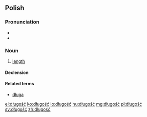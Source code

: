 ==Polish==

===Pronunciation===
* {{audio|Pl-długość.ogg|audio}}
* {{IPA|[ˈdwuɡɔɕt͡ɕ]|lang=pl}}

===Noun===
{{head|pl|noun|g=f}}

# [[length]]

====Declension====
{{pl-decl-noun-ść|długoś}}

====Related terms====
* [[długa]]

[[el:długość]]
[[ko:długość]]
[[io:długość]]
[[hu:długość]]
[[mg:długość]]
[[pl:długość]]
[[sv:długość]]
[[zh:długość]]